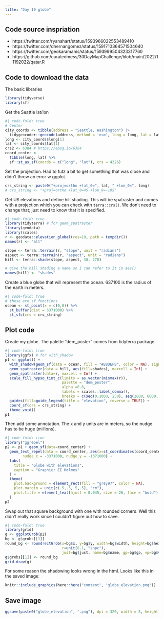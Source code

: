 ```yaml
---
title: "Day 19 globe"
---
```


## Code source inspriation

* https://twitter.com/ryanahart/status/1593966022553489410
* https://twitter.com/dhernangomez/status/1591710364571504640
* https://twitter.com/geokaramanis/status/1593999504323317760
* https://github.com/curatedmess/30DayMapChallenge/blob/main/2022/11192022/qatar.R

## Code to download the data

The basic libraries
```r
library(tidyverse)
library(sf)
```

Get the Seattle lat/lon
```r
#| code-fold: true
# Center
city_coords <- tibble(address = "Seattle, Washington") |> 
  tidygeocoder::geocode(address, method = 'osm', long = long, lat = lat)
long <- city_coords$long[1]
lat <- city_coords$lat[1]
crs2 <- 6384 # https://epsg.io/6384
coord_center <-
  tibble(long, lat) %>%
  sf::st_as_sf(coords = c("long", "lat"), crs = 4326)
```

Set the projection. Had to futz a bit to get something that was close and didn't throw an error w ggplot.
```r
crs_string <- paste0("+proj=ortho +lat_0=", lat, " +lon_0=", long)
# crs_string <- "+proj=ortho +lat_0=45 +lon_0=-105"
```

Get US elevations and define hill shading. This will be spatraster and comes with a projection which you can check with `terra::crs()`. We don't need to change that; just need to know that it is specified.
```r
#| code-fold: true
library(tidyterra) # for geom_spatraster
library(geodata)
library(scales)
r <- geodata::elevation_global(res=10, path = tempdir())
names(r) <- "alt"

slope <- terra::terrain(r, "slope", unit = "radians")
aspect <- terra::terrain(r, "aspect", unit = "radians")
hill <- terra::shade(slope, aspect, 30, 270)

# give the hill shading a name so I can refer to it in aes()
names(hill) <- "shades"
```

Create a blue globe that will represent the ocean. 637100 is the radius of the earth in meters.
```r
#| code-fold: true
# these are sf functions
ocean <- st_point(x = c(0,0)) %>%
  st_buffer(dist = 6371000) %>%
  st_sfc(crs = crs_string)
```


## Plot code

Create my globe. The palette "dem_poster" comes from tidyterra package.
```r
#| code-fold: true
library(ggfx) # for with_shadow
p1 <- ggplot() +
  with_shadow(geom_sf(data = ocean, fill = "#BBDEFB", color = NA), sigma = 30, x_offset = 25, y_offset = 25, color = "#58595d") +
  geom_spatraster(data = hill, aes(fill=shades), maxcell = Inf) +
  geom_spatraster(data=r, maxcell = Inf) +
  scale_fill_hypso_tint_c(limits = as.vector(minmax(r)), 
                          palette = "dem_poster",
                          alpha =0.8,
                          labels = scales::label_comma(),
                          breaks = c(seq(0,1000, 250), seq(2000, 6000, 1000))) +
  guides(fill=guide_legend(title = "elevation", reverse = TRUE)) +
  coord_sf(crs = crs_string) +
  theme_void()
p1
```

Then add some annotation. The x and y units are in meters, so the nudge has to be huge (millions).
```r
#| code-fold: true
library("ggrepel")
p2 <- p1 + geom_sf(data=coord_center) + 
  geom_text_repel(data = coord_center, aes(x=st_coordinates(coord_center)[1], y=st_coordinates(coord_center)[2]), label="Seattle", 
        nudge_x = -3371000, nudge_y = -1371000) +
  labs(
    title = "Globe with elevations",
    caption = "Graphic: EE Holmes"
  ) +
  theme(
    plot.background = element_rect(fill = "grey97", color = NA),
    plot.margin = unit(c(.5,.5,.5,.5), "cm"),
    plot.title = element_text(hjust = 0.045, size = 26, face = "bold")
  )
p2
```
Swap out that square background with one with rounded corners. Well this didn't really work since I couldn't figure out how to save.
```r
#| code-fold: true
library(grid)
g <- ggplotGrob(p2)
bg <- g$grobs[[1]]
round_bg <- roundrectGrob(x=bg$x, y=bg$y, width=bg$width, height=bg$height,
                          r=unit(0.1, "snpc"),
                          just=bg$just, name=bg$name, gp=bg$gp, vp=bg$vp)
g$grobs[[1]] <- round_bg
grid.draw(g)
```

For some reason the shadowing looks wrong in the html. Looks like this in the saved image:
```r
knitr::include_graphics(here::here("content", "globe_elevation.png"))
```

## Save image

```r
ggsave(paste0("globe_elevation", ".png"), dpi = 320, width = 8, height = 8)
```

